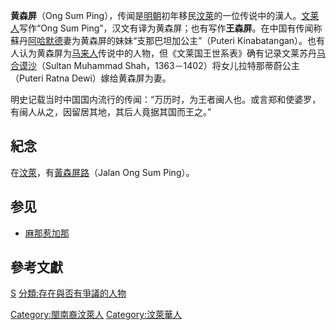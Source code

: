 {{unreferenced|time=2011-08-17T12:21:43+00:00}}

{{untranslated-jargon}}
'''黄森屏'''（Ong Sum Ping），传闻是[[明朝|明朝]]初年移民[[汶萊|汶萊]]的一位传说中的漢人。[[文莱人|文莱人]]写作“Ong Sum Ping”，汉文有译为黄森屏；也有写作'''王森屏'''。在中国有传闻称蘇丹[[艾哈迈德苏丹|阿哈默德]]妻为黄森屏的妹妹“支那巴坦加公主”（Puteri Kinabatangan）。也有人认为黄森屏为[[马来人|马来人]]传说中的人物，但《文莱国王世系表》确有记录文莱苏丹[[马合谟沙|马合谟沙]]（Sultan Muhammad Shah，1363－1402）将女儿拉特那蒂蔚公主（Puteri Ratna Dewi）嫁给黄森屏为妻。

明史记载当时中国国内流行的传闻：“万历时，为王者闽人也。或言郑和使婆罗，有闽人从之，因留居其地，其后人竟据其国而王之。”

{{fact|中国有传闻说苏丹阿哈默德就是黄森屏，另一传闻是阿哈默德死后，黄森屏之女继位成为文莱国王，实为讹误，根据文莱王室承认的正统史料《Batu Tarsilah》中记载苏丹阿哈默德是苏丹马合谟沙的兄弟，并不是黄森屏，而文莱第三任苏丹是在文莱非常有名的苏丹沙里夫·阿里（1425－1432年，سلطان شريف علي）。苏丹沙里夫·阿里统治是文莱的全盛时期，今日文莱国旗标志，起源于此位君主。苏丹沙里夫·阿里并非女性，文莱王室也从来没有出现过女王。}}

==紀念==
在[[汶萊|汶萊]]，有[[黃森屏路|黃森屏路]]（Jalan Ong Sum Ping）。

==参见==
* [[麻那惹加那|麻那惹加那]]

==參考文獻==
{{reflist}}

{{東南亞人物小作品}}

<!-- 原文：{{China-royal-stub}} -->
[[Category:閩南裔汶萊人|Category:閩南裔汶萊人]]
[[Category:汶萊華人|Category:汶萊華人]]
[[分类:黄姓|S]]
[[分類:存在與否有爭議的人物|分類:存在與否有爭議的人物]]